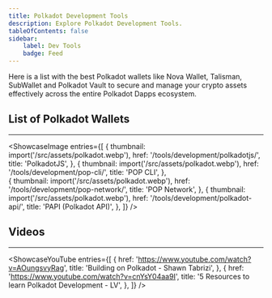 ```yaml
---
title: Polkadot Development Tools
description: Explore Polkadot Development Tools.
tableOfContents: false
sidebar: 
    label: Dev Tools
    badge: Feed
---
```






Here is a list with the best Polkadot wallets like Nova Wallet, Talisman, SubWallet and Polkadot Vault to secure and manage your crypto assets effectively across the entire Polkadot Dapps ecosystem.

## List of Polkadot Wallets
----------------
<ShowcaseImage
  entries={[
        {
      thumbnail: import('/src/assets/polkadot.webp'),
      href: '/tools/development/polkadotjs/',
      title: 'PolkadotJS',
    },
                     {
      thumbnail: import('/src/assets/polkadot.webp'),
      href: '/tools/development/pop-cli/',
      title: 'POP CLI',
      },  
    {
      thumbnail: import('/src/assets/polkadot.webp'),
      href: '/tools/development/pop-network/',
      title: 'POP Network',
      },
              {
      thumbnail: import('/src/assets/polkadot.webp'),
      href: '/tools/development/polkadot-api/',
      title: 'PAPI (Polkadot API)',
    },
  ]}
/>


## Videos
----------------
<ShowcaseYouTube
  entries={[
    {
      href: 'https://www.youtube.com/watch?v=AOungsvyRag',
      title: 'Building on Polkadot - Shawn Tabrizi',
    },
        {
      href: 'https://www.youtube.com/watch?v=cnYsY04aa9I',
      title: '5 Resources to learn Polkadot Development - LV',
    },
  ]}
/>